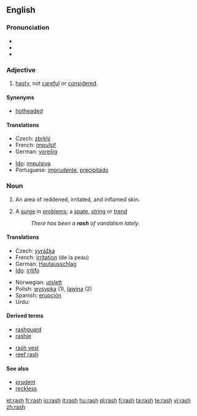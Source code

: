 ==English==

===Pronunciation===
* {{IPA|/ræʃ/}}
* {{audio|en-us-rash.ogg|Audio (US)}}
* {{rhymes|æʃ}}

===Adjective===
{{en-adj|er|est}}

# [[hasty]], not [[careful]] or [[considered]].

====Synonyms====
* [[hotheaded]]

====Translations====
{{top}}
* Czech: [[zbrklý]] {{m}}
* French: [[impulsif]]
* German: [[voreilig]]
{{mid}}
* [[Ido]]: [[impulsiva]]
* Portuguese: [[imprudente]], [[precipitado]]
{{bottom}}

===Noun===
{{wikipedia|rash|rash (inflamed skin)}}
{{en-noun|rashes}}

# {{symptom}} An area of reddened, irritated, and inflamed skin.
# A [[surge]] in [[problem]]s; a [[spate]], [[string]] or [[trend]]
#: ''There has been a '''rash''' of vandalism lately.''

====Translations====
{{trans-top|of skin}}
* Czech: [[vyrážka]] {{f}}
* French: [[irritation]] (de la peau) {{f}}
* German: [[Hautausschlag]] {{m}}
* [[Ido]]: [[iritar|iritifo]]
{{trans-mid}}
* Norwegian: [[utslett]] {{n}}
* Polish: [[wysypka]] {{f}} (1), [[lawina]] {{f}} (2)
* Spanish: [[erupción]]
* Urdu: {{ur-Arab|[[خارش]]}}
{{trans-bottom}}

====Derived terms====
{{top2}}
* [[rashguard]]
* [[rashie]]
{{mid2}}
* [[rash vest]]
* [[reef rash]]
{{bottom}}

====See also====
* [[prudent]]
* [[reckless]]

[[et:rash]]
[[fr:rash]]
[[io:rash]]
[[it:rash]]
[[hu:rash]]
[[pl:rash]]
[[fi:rash]]
[[ta:rash]]
[[te:rash]]
[[vi:rash]]
[[zh:rash]]